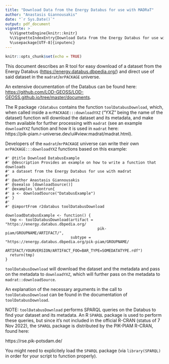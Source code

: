 ```yaml
---
title: "Download Data from the Energy Databus for use with MADRaT"
author: "Anastasis Giannousakis"
date: "`r Sys.Date()`"
output: pdf_document
vignette: >
  %\VignetteEngine{knitr::knitr}
  %\VignetteIndexEntry{Download Data from the Energy Databus for use with MADRaT}
  %\usepackage[UTF-8]{inputenc}
---
```


```r
knitr::opts_chunk$set(echo = TRUE)
```

This document describes an R tool for easy download of a dataset from
the Energy Databus (<https://energy.databus.dbpedia.org/>) and direct use of said
dataset in the `madrat`/`mrPACKAGE` universe.

An extensive documentation of the Databus
can be found here:  
<https://github.com/LOD-GEOSS/LOD-GEOSS.github.io/tree/master/documents>.

The R package `r2databus` contains the function `toolDatabusDownload`, which, when
called inside a `mrPACKAGE:::downloadYXZ` ("YXZ" being the name of the dataset) function
will download the dataset and its metadata, and make them available for further
processing with `madrat` (see an example `downloadYXZ` function and how it is used
in `madrat` here:  
https://pik-piam.r-universe.dev/ui#view:madrat/madrat.html).  

Developers of the `madrat`/`mrPACKAGE` universe can write
their own `mrPACKAGE:::downloadYXZ` functions based on this example:  

```
#' @title Download DatabusExample
#' @description Provides an example on how to write a function that downloads
#' a dataset from the Energy Databus for use with madrat
#'
#' @author Anastasis Giannousakis
#' @seealso [downloadSource()]
#' @examples \dontrun{
#' a <- downloadSource("DatabusExample")
#' }
#'
#' @importFrom r2databus toolDatabusDownload

downloadDatabusExample <- function() {
  tmp <- toolDatabusDownload(artifact = "https://energy.databus.dbpedia.org/
                                         pik-piam/GROUPNAME/ARTIFACT/",
                             subtype = "https://energy.databus.dbpedia.org/pik-piam/GROUPNAME/
                             ARTIFACT/YOURVERSION/ARTIFACT_FOO=BAR_TYPE=SOMEDATATYPE.rdf")
  return(tmp)
}
```

`toolDatabusDownload` will download the dataset and the metadata and pass on the 
metadata to `downloadYXZ`, which will further pass on the metadata to `madrat::downloadSource`.

An explanation of the necessary arguments in the call to `toolDatabusDownload`
can be found in the documentation of `toolDatabusDownload`.  

NOTE: `toolDatabusDownload` performs SPARQL queries on the Databus to find your
dataset and its metadata. An R `SPARQL` package is used to perform these queries, 
but since it's not included in the official R-CRAN (status of 7 Nov 2022), the 
`SPARQL` package is distributed by the PIK-PIAM R-CRAN, found here: 

https://rse.pik-potsdam.de/  

You might need to explicitely load the `SPARQL` package (via `library(SPARQL)` in
order for your script to function properly).

